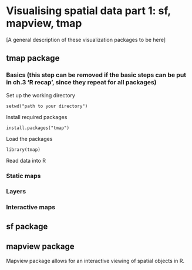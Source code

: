 # Visualising spatial data part 1: sf, mapview, tmap {#visualising-1}

[A general description of these visualization packages to be here]

## tmap package
### Basics (this step can be removed if the basic steps can be put in ch.3 'R recap', since they repeat for all packages)
Set up the working directory 
```{}
setwd("path to your directory")
```
Install required packages
```{}
install.packages("tmap")
```
Load the packages
```{}
library(tmap)
```
Read data into R

### Static maps
### Layers
### Interactive maps

## sf package 

## mapview package
Mapview package allows for an interactive viewing of spatial objects in R.

